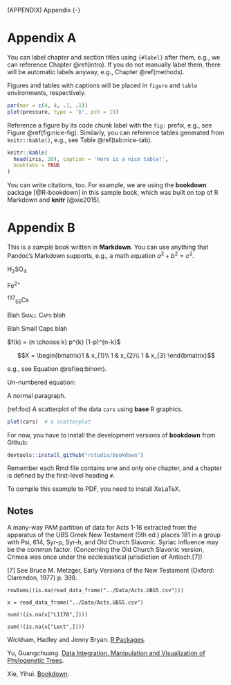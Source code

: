 (APPENDIX) Appendix {-} 

# Appendix A

You can label chapter and section titles using `{#label}` after them, e.g., we can reference Chapter \@ref(intro). If you do not manually label them, there will be automatic labels anyway, e.g., Chapter \@ref(methods).

Figures and tables with captions will be placed in `figure` and `table` environments, respectively.

```r
par(mar = c(4, 4, .1, .1))
plot(pressure, type = 'b', pch = 19)
```

Reference a figure by its code chunk label with the `fig:` prefix, e.g., see Figure \@ref(fig:nice-fig). Similarly, you can reference tables generated from `knitr::kable()`, e.g., see Table \@ref(tab:nice-tab).

```r
knitr::kable(
  head(iris, 20), caption = 'Here is a nice table!',
  booktabs = TRUE
)
```

You can write citations, too. For example, we are using the **bookdown** package [@R-bookdown] in this sample book, which was built on top of R Markdown and **knitr** [@xie2015].

# Appendix B

This is a _sample_ book written in **Markdown**. You can use anything that Pandoc's Markdown supports, e.g., a math equation $a^2 + b^2 = c^2$.

H~2~SO~4~

Fe^2+^

^137^~55~Cs

Blah <span style="font-variant:small-caps">Small Caps</span> blah

Blah <sc>Small Caps</sc> blah

$f(k) = {n \choose k} p^{k} (1-p)^{n-k}$

$$X = \begin{bmatrix}1 & x_{1}\\
1 & x_{2}\\
1 & x_{3}
\end{bmatrix}$$

\begin{equation} 
  f\left(k\right) = \binom{n}{k} p^k\left(1-p\right)^{n-k}
  (\#eq:binom)
\end{equation}

e.g., see Equation \@ref(eq:binom).

Un-numbered equation:

\begin{equation*} 
\frac{d}{dx}\left( \int_{a}^{x} f(u)\,du\right)=f(x)
\end{equation*}

A normal paragraph.

(ref:foo) A scatterplot of the data `cars` using **base** R graphics. 

```r
plot(cars)  # a scatterplot
```

For now, you have to install the development versions of **bookdown** from Github:

```r
devtools::install_github("rstudio/bookdown")
```

Remember each Rmd file contains one and only one chapter, and a chapter is defined by the first-level heading `#`.

To compile this example to PDF, you need to install XeLaTeX.

## Notes

A many-way PAM partition of data for Acts 1-16 extracted from the apparatus of the UBS Greek New Testament (5th ed.) places 181 in a group with Psi, 614, Syr-p, Syr-h, and Old Church Slavonic. Syriac influence may be the common factor. (Concerning the Old Church Slavonic version, Crimea was once under the ecclesiastical jurisdiction of Antioch.[7]) 

[7] See Bruce M. Metzger, Early Versions of the New Testament (Oxford: Clarendon, 1977) p. 398.

```
rowSums(!is.na(read_data_frame("../Data/Acts.UBS5.csv")))

x = read_data_frame("../Data/Acts.UBS5.csv")

sum(!(is.na(x["L1178",])))

sum(!(is.na(x["Lect",])))
```
Wickham, Hadley and Jenny Bryan. [R Packages](https://r-pkgs.org/).

Yu, Guangchuang. [Data Integration, Manipulation and Visualization of Phylogenetic Trees](https://yulab-smu.top/treedata-book/index.html).

Xie, Yihui. [Bookdown](https://bookdown.org/).

